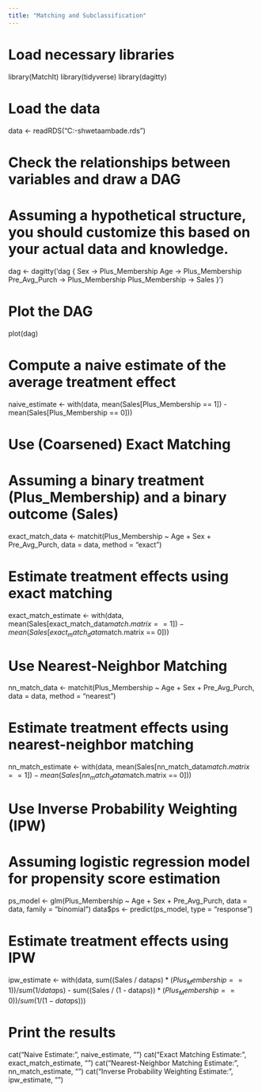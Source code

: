 ```yaml
---
title: "Matching and Subclassification"
---
```


# Load necessary libraries
library(MatchIt)
library(tidyverse)
library(dagitty)

# Load the data
data <- readRDS("C:\Users\Shweta\Documents\GitHub\cdsba-shwetaambade\data\membership.rds")

# Check the relationships between variables and draw a DAG
# Assuming a hypothetical structure, you should customize this based on your actual data and knowledge.
dag <- dagitty('dag {
  Sex -> Plus_Membership
  Age -> Plus_Membership
  Pre_Avg_Purch -> Plus_Membership
  Plus_Membership -> Sales
}')

# Plot the DAG
plot(dag)

# Compute a naive estimate of the average treatment effect
naive_estimate <- with(data, mean(Sales[Plus_Membership == 1]) - mean(Sales[Plus_Membership == 0]))

# Use (Coarsened) Exact Matching
# Assuming a binary treatment (Plus_Membership) and a binary outcome (Sales)
exact_match_data <- matchit(Plus_Membership ~ Age + Sex + Pre_Avg_Purch, data = data, method = "exact")

# Estimate treatment effects using exact matching
exact_match_estimate <- with(data, 
                             mean(Sales[exact_match_data$match.matrix == 1]) - mean(Sales[exact_match_data$match.matrix == 0]))

# Use Nearest-Neighbor Matching
nn_match_data <- matchit(Plus_Membership ~ Age + Sex + Pre_Avg_Purch, data = data, method = "nearest")

# Estimate treatment effects using nearest-neighbor matching
nn_match_estimate <- with(data, 
                          mean(Sales[nn_match_data$match.matrix == 1]) - mean(Sales[nn_match_data$match.matrix == 0]))

# Use Inverse Probability Weighting (IPW)
# Assuming logistic regression model for propensity score estimation
ps_model <- glm(Plus_Membership ~ Age + Sex + Pre_Avg_Purch, data = data, family = "binomial")
data$ps <- predict(ps_model, type = "response")

# Estimate treatment effects using IPW
ipw_estimate <- with(data, 
                     sum((Sales / data$ps) * (Plus_Membership == 1)) / sum(1 / data$ps) - 
                     sum((Sales / (1 - data$ps)) * (Plus_Membership == 0)) / sum(1 / (1 - data$ps)))

# Print the results
cat("Naive Estimate:", naive_estimate, "\n")
cat("Exact Matching Estimate:", exact_match_estimate, "\n")
cat("Nearest-Neighbor Matching Estimate:", nn_match_estimate, "\n")
cat("Inverse Probability Weighting Estimate:", ipw_estimate, "\n")
